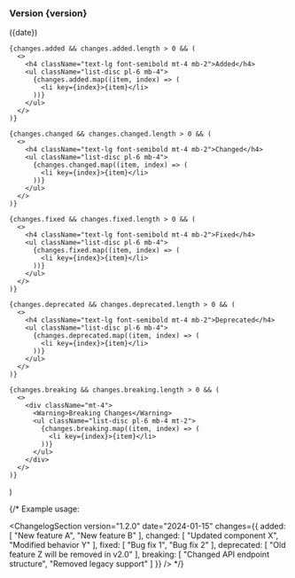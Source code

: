  <div className="mb-8">
    <div className="flex items-center gap-2 mb-4">
      <h3 className="text-xl font-bold m-0">Version {version}</h3>
      <span className="text-gray-500">({date})</span>
    </div>

    {changes.added && changes.added.length > 0 && (
      <>
        <h4 className="text-lg font-semibold mt-4 mb-2">Added</h4>
        <ul className="list-disc pl-6 mb-4">
          {changes.added.map((item, index) => (
            <li key={index}>{item}</li>
          ))}
        </ul>
      </>
    )}

    {changes.changed && changes.changed.length > 0 && (
      <>
        <h4 className="text-lg font-semibold mt-4 mb-2">Changed</h4>
        <ul className="list-disc pl-6 mb-4">
          {changes.changed.map((item, index) => (
            <li key={index}>{item}</li>
          ))}
        </ul>
      </>
    )}

    {changes.fixed && changes.fixed.length > 0 && (
      <>
        <h4 className="text-lg font-semibold mt-4 mb-2">Fixed</h4>
        <ul className="list-disc pl-6 mb-4">
          {changes.fixed.map((item, index) => (
            <li key={index}>{item}</li>
          ))}
        </ul>
      </>
    )}

    {changes.deprecated && changes.deprecated.length > 0 && (
      <>
        <h4 className="text-lg font-semibold mt-4 mb-2">Deprecated</h4>
        <ul className="list-disc pl-6 mb-4">
          {changes.deprecated.map((item, index) => (
            <li key={index}>{item}</li>
          ))}
        </ul>
      </>
    )}

    {changes.breaking && changes.breaking.length > 0 && (
      <>
        <div className="mt-4">
          <Warning>Breaking Changes</Warning>
          <ul className="list-disc pl-6 mb-4 mt-2">
            {changes.breaking.map((item, index) => (
              <li key={index}>{item}</li>
            ))}
          </ul>
        </div>
      </>
    )}
  </div>
)

{/* Example usage:

<ChangelogSection
  version="1.2.0"
  date="2024-01-15"
  changes={{
    added: [
      "New feature A",
      "New feature B"
    ],
    changed: [
      "Updated component X",
      "Modified behavior Y"
    ],
    fixed: [
      "Bug fix 1",
      "Bug fix 2"
    ],
    deprecated: [
      "Old feature Z will be removed in v2.0"
    ],
    breaking: [
      "Changed API endpoint structure",
      "Removed legacy support"
    ]
  }}
/>
*/}